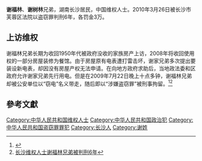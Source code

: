 '''谢福林'''、'''谢树林'''兄弟，湖南长沙居民，中国维权人士。2010年3月26日被长沙市芙蓉区法院以盗窃罪判刑6年，各罚金3万。

== 上访维权 ==

谢福林兄弟长期为收回1950年代被政府没收的家族房产上访，2008年将收回使用权的一部分房屋装修为餐馆。由于房屋原有电表遭打雷击坏，谢家兄弟多次提出要装设新电表，却因没有房屋产权无法申请。在向地方政府求助后，当地政法委和区政府允许谢家兄弟先行用电。但是在2009年7月22日晚上十点多钟，谢福林兄弟却被公安单位以“窃电”名义带走，随后即以“涉嫌盗窃罪”被刑事拘留。<ref>{{Cite web |url=http://peacehall.com/news/gb/china/2010/03/201003261830.shtml |title=湖南长沙维权人士谢福林兄弟被判刑六年 |accessdate=2010-03-28 |archive-date=2010-04-06 |archive-url=https://web.archive.org/web/20100406040835/http://www.peacehall.com/news/gb/china/2010/03/201003261830.shtml |dead-url=no }}</ref><ref>[http://www1.voanews.com/chinese/news/china/20100327-china-HUNAN-RIGHTS-89323547.html 长沙维权人士谢福林兄弟被判刑6年]{{Dead link|date=2019年12月 |bot=InternetArchiveBot |fix-attempted=yes }}</ref>

==參考文獻==
{{reflist}}

{{VOA}}

[[Category:中华人民共和国维权人士|Category:中华人民共和国维权人士]]
[[Category:中华人民共和国政治犯|Category:中华人民共和国政治犯]]
[[Category:中华人民共和国盗窃罪罪犯|Category:中华人民共和国盗窃罪罪犯]]
[[Category:长沙人|Category:长沙人]]
[[Category:谢姓|Category:谢姓]]
